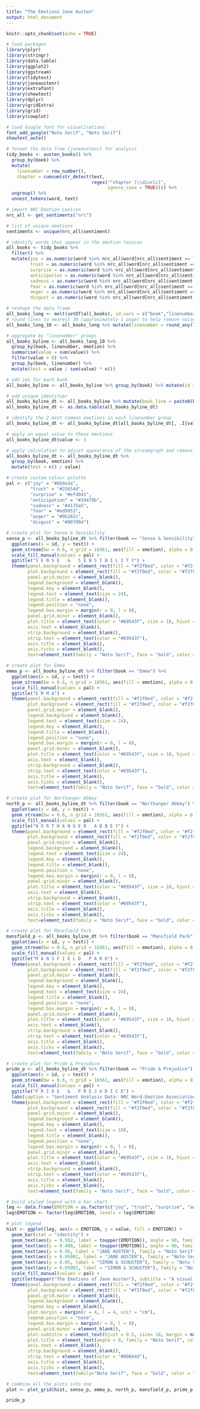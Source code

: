 ```yaml
---
title: "The Emotions Jane Austen"
output: html_document
---
```


```r
knitr::opts_chunk$set(echo = TRUE)

# load packages
library(plyr)
library(stringr)
library(data.table)
library(ggplot2)
library(ggstream)
library(tidytext)
library(janeaustenr)
library(extrafont)
library(showtext)
library(dplyr)
library(gridExtra)
library(grid)
library(cowplot)

# load Google font for visualisations
font_add_google("Noto Serif", "Noto Serif")
showtext_auto() 

# format the data from {janeaustenr} for analysis
tidy_books <- austen_books() %>%
  group_by(book) %>%
  mutate(
    linenumber = row_number(),
    chapter = cumsum(str_detect(text, 
                                regex("^chapter [\\divxlc]", 
                                      ignore_case = TRUE)))) %>%
  ungroup() %>%
  unnest_tokens(word, text)

# import NRC Emotion Lexicon
nrc_all <- get_sentiments("nrc")

# list of unique emotions
sentiments <- unique(nrc_all$sentiment)

# identify words that appear in the emotion lexicon
all_books <- tidy_books %>% 
  filter() %>%
  mutate(joy = as.numeric(word %in% nrc_all$word[nrc_all$sentiment == "joy"]),
         trust = as.numeric(word %in% nrc_all$word[nrc_all$sentiment == "trust"]),
         surprise = as.numeric(word %in% nrc_all$word[nrc_all$sentiment == "surprise"]),
         anticipation = as.numeric(word %in% nrc_all$word[nrc_all$sentiment == "anticipation"]),
         sadness = as.numeric(word %in% nrc_all$word[nrc_all$sentiment == "sadness"]),
         fear = as.numeric(word %in% nrc_all$word[nrc_all$sentiment == "fear"]),
         anger = as.numeric(word %in% nrc_all$word[nrc_all$sentiment == "anger"]),
         disgust = as.numeric(word %in% nrc_all$word[nrc_all$sentiment == "disgust"]))

# reshape the data frame
all_books_long <- melt(setDT(all_books), id.vars = c("book","linenumber","chapter","word"), variable.name = "emotion")
# round lines to nearest 30 (approximately 1 page) to help remove noise
all_books_long_10 <- all_books_long %>% mutate(linenumber = round_any(linenumber, 30, f = ceiling))

# aggregate by "linenumber" groups
all_books_byline <- all_books_long_10 %>% 
  group_by(book, linenumber, emotion) %>% 
  summarise(value = sum(value)) %>% 
  filter(value > 0) %>% 
  group_by(book, linenumber) %>% 
  mutate(test = value / sum(value) * n())

# add ids for each book
all_books_byline <- all_books_byline %>% group_by(book) %>% mutate(id = row_number())

# add unique identifier
all_books_byline_dt <- all_books_byline %>% mutate(book_line = paste0(book, linenumber))
all_books_byline_dt <- as.data.table(all_books_byline_dt)

# identify the 2 most common emotions in each linenumber group
all_books_byline_dt <- all_books_byline_dt[all_books_byline_dt[, .I[value >= max( value[value!=max(value)] )], by=book_line]$V1]

# apply an equal value to these emotions
all_books_byline_dt$value <- 1

# apply calculation to adjust appearance of the streamgraph and remove extreme spikes
all_books_byline_dt <- all_books_byline_dt %>% 
  group_by(book, emotion) %>% 
  mutate(test = n() / value)

# create custom colour palette
pal <- c("joy" = "#6b9a3e", 
         "trust" = "#25654d", 
         "surprise" = "#efd041", 
         "anticipation" = "#34478b", 
         "sadness" = "#4175a5", 
         "fear" = "#ed9953", 
         "anger" = "#9b262c", 
         "disgust" = "#807094")

# create plot for Sense & Sensibility
sense_p <- all_books_byline_dt %>% filter(book == "Sense & Sensibility") %>%
  ggplot(aes(x = id, y = test)) +
  geom_stream(bw = 0.6, n_grid = 16561, aes(fill = emotion), alpha = 0.96) +
  scale_fill_manual(values = pal) +
  ggtitle("S E N S E   &   S E N S I B I L I T Y") +
  theme(panel.background = element_rect(fill = "#f2f0ed", color = "#f2f0ed"),
        plot.background = element_rect(fill = "#f2f0ed", color = "#f2f0ed"),
        panel.grid.major = element_blank(),
        legend.background = element_blank(),
        legend.key = element_blank(),
        legend.text = element_text(size = 24),
        legend.title = element_blank(),
        legend.position = "none",
        legend.box.margin = margin(r = 0, l = 0),
        panel.grid.minor = element_blank(),
        plot.title = element_text(color = "#69543f", size = 18, hjust = 0.5),
        axis.text = element_blank(),
        strip.background = element_blank(),
        strip.text = element_text(color = "#69543f"),
        axis.title = element_blank(),
        axis.ticks = element_blank(),
        text=element_text(family = "Noto Serif", face = "bold", color = "#69543f"))

# create plot for Emma
emma_p <- all_books_byline_dt %>% filter(book == "Emma") %>%
  ggplot(aes(x = id, y = test)) +
  geom_stream(bw = 0.6, n_grid = 16561, aes(fill = emotion), alpha = 0.96) +
  scale_fill_manual(values = pal) +
  ggtitle("E M M A") +
  theme(panel.background = element_rect(fill = "#f2f0ed", color = "#f2f0ed"),
        plot.background = element_rect(fill = "#f2f0ed", color = "#f2f0ed"),
        panel.grid.major = element_blank(),
        legend.background = element_blank(),
        legend.text = element_text(size = 24),
        legend.key = element_blank(),
        legend.title = element_blank(),
        legend.position = "none",
        legend.box.margin = margin(r = 0, l = 0),
        panel.grid.minor = element_blank(),
        plot.title = element_text(color = "#69543f", size = 18, hjust = 0.5),
        axis.text = element_blank(),
        strip.background = element_blank(),
        strip.text = element_text(color = "#69543f"),
        axis.title = element_blank(),
        axis.ticks = element_blank(),
        text=element_text(family = "Noto Serif", face = "bold", color = "#69543f"))

# create plot for Northanger Abbey
north_p <- all_books_byline_dt %>% filter(book == "Northanger Abbey") %>%
  ggplot(aes(x = id, y = test)) +
  geom_stream(bw = 0.6, n_grid = 16561, aes(fill = emotion), alpha = 0.96) +
  scale_fill_manual(values = pal) +
  ggtitle("N O R T H A N G E R   A B B E Y") +
  theme(panel.background = element_rect(fill = "#f2f0ed", color = "#f2f0ed"),
        plot.background = element_rect(fill = "#f2f0ed", color = "#f2f0ed"),
        panel.grid.major = element_blank(),
        legend.background = element_blank(),
        legend.text = element_text(size = 24),
        legend.key = element_blank(),
        legend.title = element_blank(),
        legend.position = "none",
        legend.box.margin = margin(r = 0, l = 0),
        panel.grid.minor = element_blank(),
        plot.title = element_text(color = "#69543f", size = 18, hjust = 0.5),
        axis.text = element_blank(),
        strip.background = element_blank(),
        strip.text = element_text(color = "#69543f"),
        axis.title = element_blank(),
        axis.ticks = element_blank(),
        text=element_text(family = "Noto Serif", face = "bold", color = "#69543f"))

# create plot for Mansfield Park
mansfield_p <- all_books_byline_dt %>% filter(book == "Mansfield Park") %>%
  ggplot(aes(x = id, y = test)) +
  geom_stream(bw = 0.6, n_grid = 16561, aes(fill = emotion), alpha = 0.96) +
  scale_fill_manual(values = pal) +
  ggtitle("M A N S F I E L D   P A R K") +
  theme(panel.background = element_rect(fill = "#f2f0ed", color = "#f2f0ed"),
        plot.background = element_rect(fill = "#f2f0ed", color = "#f2f0ed"),
        panel.grid.major = element_blank(),
        legend.background = element_blank(),
        legend.key = element_blank(),
        legend.text = element_text(size = 24),
        legend.title = element_blank(),
        legend.position = "none",
        legend.box.margin = margin(r = 0, l = 0),
        panel.grid.minor = element_blank(),
        plot.title = element_text(color = "#69543f", size = 18, hjust = 0.5),
        axis.text = element_blank(),
        strip.background = element_blank(),
        strip.text = element_text(color = "#69543f"),
        axis.title = element_blank(),
        axis.ticks = element_blank(),
        text=element_text(family = "Noto Serif", face = "bold", color = "#69543f"))

# create plot for Pride & Prejudice
pride_p <- all_books_byline_dt %>% filter(book == "Pride & Prejudice") %>%
  ggplot(aes(x = id, y = test)) +
  geom_stream(bw = 0.6, n_grid = 16561, aes(fill = emotion), alpha = 0.96) +
  scale_fill_manual(values = pal) +
  ggtitle("P R I D E   &   P R E J U D I C E") +
  labs(caption = "Sentiment Analysis Data: NRC Word-Emotion Association Lexicon / saifmohammad.com | Visualisation: @filmicaesthetic") +
  theme(panel.background = element_rect(fill = "#f2f0ed", color = "#f2f0ed"),
        plot.background = element_rect(fill = "#f2f0ed", color = "#f2f0ed"),
        panel.grid.major = element_blank(),
        legend.background = element_blank(),
        legend.key = element_blank(),
        legend.text = element_text(size = 18),
        legend.title = element_blank(),
        legend.position = "none",
        legend.box.margin = margin(r = 0, l = 0),
        panel.grid.minor = element_blank(),
        plot.title = element_text(color = "#69543f", size = 18, hjust = 0.5),
        axis.text = element_blank(),
        strip.background = element_blank(),
        strip.text = element_text(color = "#69543f"),
        axis.title = element_blank(),
        axis.ticks = element_blank(),
        text=element_text(family = "Noto Serif", face = "bold", color = "#69543f"))

# build styled legend with a bar chart
leg <- data.frame(EMOTION = as.factor(c("joy", "trust", "surprise", "anticipation", "sadness", "fear", "anger", "disgust")), value = c(1, 1, 1, 1, 1, 1, 1, 1))
leg$EMOTION <- factor(leg$EMOTION, levels = leg$EMOTION)

# plot legend
hist <- ggplot(leg, aes(x = EMOTION, y = value, fill = EMOTION)) + 
  geom_bar(stat = "identity") +
  geom_text(aes(y = 0.502, label = toupper(EMOTION)), angle = 90, family = "Noto Serif", color = c("#b07e13", "#f2ddb1", "#b07e13", "#f2ddb1", "#b07e13", "#b07e13", "#f2ddb1", "#b07e13"),  size = 8) +
  geom_text(aes(y = 0.498, label = toupper(EMOTION)), angle = 90, family = "Noto Serif", color = c("#403020", "#b07e13", "#403020", "#b07e13", "#403020", "#403020", "#b07e13", "#403020"), size = 8) +
  geom_text(aes(y = 0.95, label = "JANE AUSTEN"), family = "Noto Serif", color = "#f2ddb1", size = 1.5) +
  geom_text(aes(y = 0.95001, label = "JANE AUSTEN"), family = "Noto Serif", color = "#291d12", size = 1.5) +
  geom_text(aes(y = 0.05, label = "SIMON & SCHUSTER"), family = "Noto Serif", color = "#f2ddb1", size = 1.1) +
  geom_text(aes(y = 0.05001, label = "SIMON & SCHUSTER"), family = "Noto Serif", color = "#291d12", size = 1.1) +
  scale_fill_manual(values = pal) +
  ggtitle(toupper("The Emotions of Jane Austen"), subtitle = "A visual interpretation of the emotion of language used in Jane Austen novels.") + 
  theme(panel.background = element_rect(fill = "#f2f0ed", color = "#f2f0ed"),
        plot.background = element_rect(fill = "#f2f0ed", color = "#f2f0ed"),
        panel.grid.major = element_blank(),
        legend.background = element_blank(),
        legend.key = element_blank(),
        plot.margin = margin(r = 4, l = 4, unit = "cm"),
        legend.position = "none",
        legend.box.margin = margin(r = 0, l = 0),
        panel.grid.minor = element_blank(),
        plot.subtitle = element_text(hjust = 0.5, size= 18, margin = margin(t = 5, b = 5, unit = "pt")),
        plot.title = element_text(angle = 0, family = "Noto Serif", color = "#69543f", size = 24, face="bold", hjust = 0.5, margin = margin(t = 12, unit = "pt")),
        axis.text = element_blank(),
        strip.background = element_blank(),
        strip.text = element_text(color = "#80664d"),
        axis.title = element_blank(),
        axis.ticks = element_blank(),
        text=element_text(family="Noto Serif", face = "bold", color = "#69543f"))

# combine all the plots into one
plot <- plot_grid(hist, sense_p, emma_p, north_p, mansfield_p, pride_p, nrow = 6, rel_heights = c(1.2, 1, 1, 1, 1, 1))

```

``` r
pride_p
```